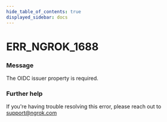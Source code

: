 ```yaml
---
hide_table_of_contents: true
displayed_sidebar: docs
---
```



# ERR_NGROK_1688

### Message

The OIDC issuer property is required.

<ErrorDetails error="err_ngrok_1688" />

### Further help

If you're having trouble resolving this error, please reach out to [support@ngrok.com](mailto:support@ngrok.com?subject=Help%20with%20ERR_NGROK_1688)

